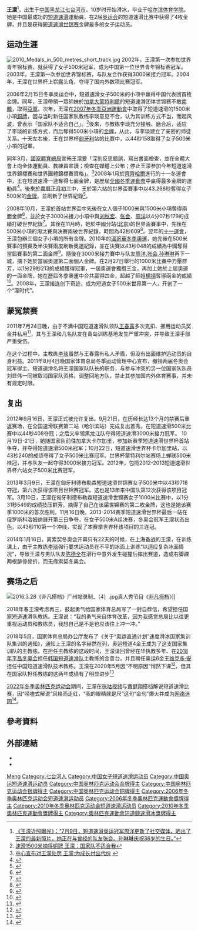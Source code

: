 {{Otheruses|王濛}}
{{noteTA|1=zh-cn:0米;zh-hk:0米;zh-tw:0公尺}}
{{Infobox sportsperson
| sport          = [[短道速滑|短道速滑]]
| name           = 王濛
| image          = 2010 Medals 500m short track-WangMeng-Crop.jpg
| caption        = 
| birth_date     = {{birth date and age|1985|4|10}}
| birth_place    = {{PRC}}[[黑龙江省|黑龙江省]][[七台河市|七台河市]]
| death_date     = 
| death_place    = 
| height         = {{height|m=1.67|precision=0}}
| weight         = {{convert|58|kg|lb|abbr=on}}
| website        = 
| country        = {{CHN}}
| pb             = 500 m: 42.597 (2013)<br />1000 m: 1:29.213 (2010)<br />1500 m: 2:20.876 (2005)<br />3000 m: 5:11.515(2004)
| medaltemplates = 
{{MedalSport | 女子[[短道速滑|短道速滑]] }}
{{MedalCountry | {{CHN}} }}
{{MedalCount
| [[冬季奧林匹克運動會|奥运会]] | 4|1|1
| [[世界短道速滑锦标赛|世锦赛]] | 18|10|3
| [[世界短道速滑团体锦标赛|团体世锦赛]] | 3|4|0
| [[亚洲冬季运动会|亚运会]] | 2|2|1
}}
{{MedalCompetition|[[奥林匹克运动会|奥林匹克运动会]] [[File:Olympic_rings.svg|30px]]}}
{{MedalGold | [[2010年冬季奧林匹克運動會|2010年溫哥華]] | [[2010年冬季奧林匹克運動會短道速滑比賽|1000米]]}}
{{MedalGold | [[2010年冬季奧林匹克運動會|2010年溫哥華]] | [[2010年冬季奧林匹克運動會短道速滑比賽|3000米接力]]}}
{{MedalGold | [[2010年冬季奧林匹克運動會|2010年溫哥華]] | [[2010年冬季奧林匹克運動會短道速滑比賽|500米]]}}
{{MedalGold| [[2006年冬季奧林匹克運動會|2006年都靈]] | [[2006年冬季奧林匹克運動會短道速滑比賽|500米]]}}
{{MedalSilver| [[2006年冬季奧林匹克運動會|2006年都靈]] | [[2006年冬季奧林匹克運動會短道速滑比賽|1000米]]}}
{{MedalBronze| [[2006年冬季奧林匹克運動會|2006年都靈]] | [[2006年冬季奧林匹克運動會短道速滑比賽|1500米]]}}
}}
'''王濛'''{{BD|1985年|7月9日||}}<ref>[https://www.sohu.com/a/406718183_100187477 《王濛近照曝光》：“7月9日，短道速滑奥运冠军周洋更新了社交媒体，晒出了王濛的最新照片，她正在与曾经的队友张会、孙琳琳庆祝36岁的生日。”]</ref>，出生于[[中国|中国]][[黑龙江省|黑龙江]][[七台河市|七台河市]]，10岁时开始滑冰，毕业于[[哈尔滨体育学院|哈尔滨体育学院]]。她是中国最成功的[[短道速滑|短道速滑]]運動員，在2届[[奥林匹克运动会|奥运会]]的短道速滑比赛中获得了4枚金牌，并且是获得[[世界短道速滑锦标赛|短道速滑世锦赛]]金牌最多的女子运动员。

==运动生涯==
[[File:2010_Medals_in_500_metres_short_track.jpg|thumb]]
2002年，王濛第一次参加世界青年锦标赛，就获得了女子500米冠军，成为中国第一位世界青年锦标赛冠军。2003年，王濛第一次参加世界锦标赛，与队友合作获得3000米接力冠军。2004年，王濛在世界杯上崭露头角，夺得了国内外数项比赛冠军。

2006年2月15日冬季奥运会中，短道速滑女子500米的小项中赢得中国代表团首枚金牌。同年，王濛帶領一眾師妹於[[加拿大|加拿大]][[蒙特利爾|蒙特利爾]]的短道速滑团体世锦赛不敵[[南韓|南韓]]，取得[[亞軍|亞軍]]。次年，王濛在[[2007年冬季亞洲運動會|2007年冬季亞洲運動會]]中取得了短道速滑的1500米小項[[銅牌|銅牌]]，因与当时新任国家队教练李琰意见不合，认为其训练方式不当，而起风波，曾表示「国家队不适合自己」。<ref>[http://sports.tom.com/2007-01-29/0CBG/46866164.html 速滑1500米摘得铜牌 王濛：国家队不适合我]{{dead link|date=2018年3月 |bot=InternetArchiveBot |fix-attempted=yes }}</ref>後來，与教练李琰充分接触、磨合后，适应了李琰的训练方式，而后奪得500米小項的[[金牌|金牌]]，从此，与李琰建立了亲密的师徒关系。十天左右後，王在世界杯[[匈牙利|匈牙利]]站的比賽中，以44秒158取得了女子500米小項的冠軍。

同年3月，[[國家體育總局|國家體育總局]]宣佈王濛要「深刻反思錯誤，寫出書面檢查，並在全體大會上向全体運動員、教練員宣讀；檢查在媒體上公布；停止王濛参加今年短道速滑世界錦標賽和世界團體錦標賽資格」。<ref>[http://www.olympic.cn/news/sports_news/2007-03-02/1059980.html 中心宣布对王濛处罚 王濛:为成长付出代价] {{webarchive|url=https://web.archive.org/web/20070306122537/http://www.olympic.cn/news/sports_news/2007-03-02/1059980.html |date=2007-03-06 }}</ref>2008年1月於[[齊齊哈爾|齊齊哈爾]]進行的十一冬運會中，王在短道速滑一連奪得七面金牌，是歷屆[[全國冬季運動會|全國冬季運動會]]中贏得最多金牌的運動員<ref>{{Cite web |url=http://sports.sohu.com/20080128/n254931101.shtml |title=冬运会五大人物：王濛天下无敌 悲情英雄苗丽艳 |access-date=2008-02-10 |archive-date=2019-06-10 |archive-url=https://web.archive.org/web/20190610011038/http://sports.sohu.com/20080128/n254931101.shtml |dead-url=no }}</ref>。後來於[[農曆|農曆]][[正月初三|正月初三]]中，王於第六站的世界盃賽事中以43.266秒奪得女子500米的[[金牌|金牌]]，並刷新了世界紀錄<ref>{{Cite web |url=http://sports.sohu.com/20080210/n255114309.shtml |title=王濛再破世界纪录 中国获二金 |accessdate=2008-02-10 |archive-date=2008-02-13 |archive-url=https://web.archive.org/web/20080213203448/http://sports.sohu.com/20080210/n255114309.shtml |dead-url=no }}</ref>。

2008年10月，王濛於首站世界盃中先後在女人個子1000米與1500米小項奪得兩面金牌<ref>{{Cite web |url=http://sports.sohu.com/20081019/n260114936.shtml |title=短道速滑世界杯美国站次日 王濛周洋轻松夺两金 |accessdate=2008-10-19 |archive-date=2018-03-12 |archive-url=https://web.archive.org/web/20180312022642/http://sports.sohu.com/20081019/n260114936.shtml |dead-url=no }}</ref>，並於女子3000米接力小項中與[[刘秋宏|刘秋宏]]、[[张会|张会]]、[[周洋|周洋]]以4分07秒179的成績打破世界紀錄<ref>{{Cite web |url=http://sports.sohu.com/20081019/n260117021.shtml |title=王濛周洋漂亮摘金 女子接力破世界纪录 |accessdate=2008-10-19 |archive-date=2018-03-12 |archive-url=https://web.archive.org/web/20180312083112/http://sports.sohu.com/20081019/n260117021.shtml |dead-url=no }}</ref>。其後在11月時，她於中國分站([[北京|北京]])的世界盃賽事中，先後在500米小項的淘汰賽與決賽兩破世界紀錄，時間為42秒609<ref>{{Cite web |url=http://sports.sohu.com/20081129/n260926801.shtml |title=短道中国杯王濛一小时内两破纪录 中国揽冠亚军 |accessdate=2008-11-29 |archive-date=2008-12-02 |archive-url=https://web.archive.org/web/20081202115442/http://sports.sohu.com/20081129/n260926801.shtml |dead-url=no }}</ref>。翌年的[[十一運會|十一運會]]，王濛包辦三個女子小項的所有金牌。2010年的[[2010年冬季奧林匹克運動會|溫哥華冬季奧運]]，她先後在500米賽事的預賽及半決賽兩度刷新奧運紀錄，並在決賽以43秒048的成績為中國奪得當屆賽事的第二面金牌<ref>{{Cite web |url=http://sports.sohu.com/20100218/n270285738.shtml |title=王濛放水轻松摘金 成中国冬奥会卫冕第一人 |accessdate=2010-02-18 |archive-date=2010-02-20 |archive-url=https://web.archive.org/web/20100220114354/http://sports.sohu.com/20100218/n270285738.shtml |dead-url=no }}</ref>。隨後在3000米接力賽中与队友[[周洋|周洋]],[[张会|张会]],[[孙琳琳|孙琳琳]]再下一城，摘下她於當屆奧運第二面個人金牌。在2月27日舉行的1000米比賽中力壓群芳，以1分29秒213的成績獲得冠軍，一屆奧運會獨攬三金，再加上她於上屆奧運的一面金牌，她在歷屆冬季奧運中合共贏得四金，超越了師姐[[楊揚|楊揚]]奪得兩金的成績<ref>{{Cite web |url=http://sports.sohu.com/20100225/n270424672.shtml |title=王濛夺三金超越大杨扬 成就中国冬奥历史第一人 |accessdate=2010-02-25 |archive-date=2010-03-01 |archive-url=https://web.archive.org/web/20100301101821/http://sports.sohu.com/20100225/n270424672.shtml |dead-url=no }}</ref>。2008年，王濛接连创下奇迹，成为短道女子500米世界第一人，开创了一个“濛时代”。

== 蒙冤禁赛 ==
2011年7月24日晚，由于不满中国短道速滑队领队[[王春露|王春露]]多次克扣、挪用运动员奖金并私用<ref>{{cite news|url=https://www.backchina.com/news/2011/08/12/154712.html|title=短道主力：王春露克扣经费吃方便面都挑人 自己买奢侈品|publisher=海力网|date=2011-08-12|accessdate=2022-03-17}}</ref>，其与王濛和几名队友在青岛训练基地发生严重冲突，并导致王濛手部严重受伤。

在这个过程中，主教练[[李琰_(运动员)|李琰]]虽然与王春露有私人矛盾，但没有出面维护运动员的自身利益。2011年8月4日晚国家体育总局冬季运动管理中心宣布，撤销两届冬奥会冠军得主、短道速滑名将王濛国家队队长的职务，与参与冲突的另一位国家队队员刘显伟一同被取消国家队资格，调整回地方队，禁止其参加国内外体育赛事，并未有规定时限。

== 复出 ==

2012年9月16日，王濛正式被允许复出。9月21日，在历经长达13个月的禁赛后重返赛场，在全国速滑联赛第二站（哈尔滨站）完成复出首秀。在短道速滑500米比赛中以44秒408夺冠；之后又率领黑龙江队夺得短道速滑3000米接力冠军。 10月19日-21日，她随国家队前往加拿大卡尔加里，参加新赛季短道速滑世界杯首站争夺，并夺得短道速滑500米冠军；10月22日，短道速滑世界杯卡尔加里站，以43秒240的成绩夺得了女子500米比赛冠军。世界杯蒙特利尔站赛场上蝉联500米桂冠，并与队友一起夺得3000米接力冠军。2012年，包揽2012-2013短道速滑世界杯六站女子500米比赛冠军。

2013年3月9日，王濛在匈牙利德布勒森短道速滑世锦赛女子500米中以43秒718夺冠，第六次获得该项目世锦赛冠军。这也是13年来中国队第12次获得该项目冠军。3月10日，王濛在匈牙利德布勒森短道速滑世锦赛女子1000米比赛中，以1分31秒549的成绩技压群芳，摘得了自己在该届世锦赛的第二枚金牌，这也是她该赛季1000米的首次胜利。11月16日晚，2013-2014赛季短道速滑世界杯最后一站在俄罗斯科洛姆纳展开第三日争夺，在女子500米A组决赛，冬奥会冠军王濛状态出色，以43秒110第一个冲线，实现了本赛季世界杯该项目的三连冠。

2014年1月16日，离索契冬奥会开幕只有22天的时候，在上海备战的王濛，在训练课上，由于主教练[[李琰_(运动员)|李琰]]强行要求运动员在不平的冰面上训练“以适应复杂冰面情况”，导致王濛与男队队友[[陈德全|陈德全]]在滑行中意外发生碰撞后摔出赛道，造成右脚踝两根腓骨骨折，而无缘索契冬奥会。

== 赛场之后 ==
[[File:2016.3.28《非凡搭档》广州站录制_（4）.jpg|thumb]]真人秀节目《[[非凡搭档|非凡搭档]]》]]

2018年春王濛考虑再三，鼓起勇气给国家体育总局写了一封自荐信，希望担任国家短道速滑队教练。王濛说：“我的勇气来自体育改革，因为我感觉总局比以往更重视运动员和教练员，我想自己是不是也应该往上冲一冲。”

2018年5月，国家体育总局办公厅发布了《关于“奥运直通计划”速度滑冰国家集训队集训的通知》，通知上王濛的名字赫然在列，奥运短道4金王成为了这支国家集训队的主教练。在担任主教练的这段时间，王濛请回曾经在华执教多年、在[[2018年冬季奥林匹克运动会|2018年平昌冬奥会]]担任[[2018年冬季奥林匹克运动会韩国代表团|韩国短道速滑队]]主教练的金善台，并且聘任奥运6金王[[安贤洙|维克多·安]]担任中国短道速滑队技术教练。王濛在2020年5月因“不明原因”悄然下课<ref>{{cite news|url=https://www.sohu.com/a/425551888_100092273|title=王濛卸任短道队主帅后首次露面，悄然“被下课”原因依然是谜 |publisher=搜狐新闻|date=2020-10-18|accessdate=2022-03-17}}</ref>，但其在国家队担任教练的这两年成绩有了明显进步<ref>{{cite news|url=https://sports.sina.com.cn/others/shorttrack/2020-05-01/doc-iirczymi9393768.shtml|title=短道队现状非王濛1人之责 冬奥在即不能再走弯路|publisher=新浪新闻|date=2020-05-01|accessdate=2022-03-17}}</ref>

[[2022年冬季奥林匹克运动会|2022年冬季奥林匹克运动会]]期间，王濛在[[咪咕|咪咕视频]]与[[黄健翔|黄健翔]]搭档解说短道速滑比赛，因“唠嗑式解说”风格而走红，“我的眼睛就是尺”这句“金句”爆火并成为[[网络迷因|网络迷因]]<ref>{{cite news|url=http://www.sznews.com/news/content/2022-02/06/content_24918576.htm|title=“不用看回放，我的眼睛就是尺！”王濛霸气解说火上热搜！连黄健翔都甘拜下风……|publisher=深圳新闻网|date=2022-02-06|accessdate=2022-02-12}}</ref>。

==參考資料==
{{Reflist}}

== 外部連結 ==
*{{IOC profile|id=meng-wang}}
*{{Sinaweibo|5775941209}}

{{Footer Olympic Champions in Women's 500 m Short Track Speed Skating}}
{{Footer Olympic Champions in Women's 1000 m Short Track Speed Skating}}
{{Footer Olympic Champions in Women's 3000 m Relay Short Track Speed Skating}}
{{Footer World Champions in Short Track Speed Skating – Women's Overall}}
{{CCTV体坛风云最佳女运动员}}
{{DEFAULTSORT:Wang Meng}}

[[Category:王姓|Meng]]
[[Category:七台河人|Category:七台河人]]
[[Category:中国女子短道速滑运动员|Category:中国女子短道速滑运动员]]
[[Category:中国奥运短道速滑运动员|Category:中国奥运短道速滑运动员]]
[[Category:中国奥林匹克运动会金牌得主|Category:中国奥林匹克运动会金牌得主]]
[[Category:中国奥林匹克运动会银牌得主|Category:中国奥林匹克运动会银牌得主]]
[[Category:中国奥林匹克运动会铜牌得主|Category:中国奥林匹克运动会铜牌得主]]
[[Category:2006年冬季奥林匹克运动会短道速滑运动员|Category:2006年冬季奥林匹克运动会短道速滑运动员]]
[[Category:2006年冬季奧林匹克運動會獎牌得主|Category:2006年冬季奧林匹克運動會獎牌得主]]
[[Category:2010年冬季奥林匹克运动会短道速滑运动员|Category:2010年冬季奥林匹克运动会短道速滑运动员]]
[[Category:2010年冬季奧林匹克運動會獎牌得主|Category:2010年冬季奧林匹克運動會獎牌得主]]
[[Category:奧林匹克運動會短道競速滑冰獎牌得主|Category:奧林匹克運動會短道競速滑冰獎牌得主]]